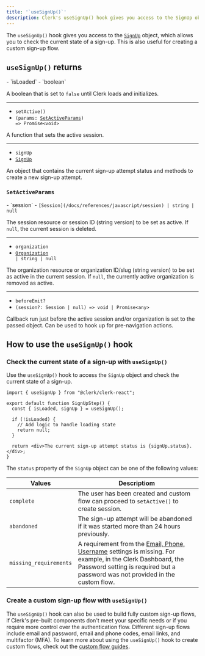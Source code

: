 ```yaml
---
title: '`useSignUp()`'
description: Clerk's useSignUp() hook gives you access to the SignUp object, which allows you to check the current state of a sign-up.
---
```


The `useSignUp()` hook gives you access to the [`SignUp`](/docs/references/javascript/sign-up/sign-up) object, which allows you to check the current state of a sign-up. This is also useful for creating a custom sign-up flow.

## `useSignUp()` returns

<Properties>
  - `isLoaded`
  - `boolean`

  A boolean that is set to `false` until Clerk loads and initializes.

  ---

  - `setActive()`
  - <code>(params: [SetActiveParams](#set-active-params)) => Promise\<void></code>

  A function that sets the active session.

  ---

  - `signUp`
  - [`SignUp`](/docs/references/javascript/sign-up/sign-up)

  An object that contains the current sign-up attempt status and methods to create a new sign-up attempt.
</Properties>

### `SetActiveParams`

<Properties>
  - `session`
  - <code>[Session](/docs/references/javascript/session) | string | null</code>

  The session resource or session ID (string version) to be set as active. If `null`, the current session is deleted.

  ---

  - `organization`
  - <code>[Organization](/docs/references/javascript/organization/organization) | string | null</code>

  The organization resource or organization ID/slug (string version) to be set as active in the current session. If `null`, the currently active organization is removed as active.

  ---

  - `beforeEmit?`
  - `(session?: Session | null) => void | Promise<any>`

  Callback run just before the active session and/or organization is set to the passed object. Can be used to hook up for pre-navigation actions.
</Properties>

## How to use the `useSignUp()` hook

### Check the current state of a sign-up with `useSignUp()`

Use the `useSignUp()` hook to access the `SignUp` object and check the current state of a sign-up.

```tsx {{ prettier: false, filename: 'sign-up-step.tsx' }}
import { useSignUp } from "@clerk/clerk-react";

export default function SignUpStep() {
  const { isLoaded, signUp } = useSignUp();

  if (!isLoaded) {
    // Add logic to handle loading state
    return null;
  }

  return <div>The current sign-up attempt status is {signUp.status}.</div>;
}
```

The `status` property of the `SignUp` object can be one of the following values:

| Values | Descriptiom |
| - | - |
| `complete` | The user has been created and custom flow can proceed to `setActive()` to create session. |
| `abandoned` | The sign-up attempt will be abandoned if it was started more than 24 hours previously. |
| `missing_requirements` | A requirement from the [Email, Phone, Username](https://dashboard.clerk.com/last-active?path=user-authentication/email-phone-username) settings is missing. For example, in the Clerk Dashboard, the Password setting is required but a password was not provided in the custom flow. |

### Create a custom sign-up flow with `useSignUp()`

The `useSignUp()` hook can also be used to build fully custom sign-up flows, if Clerk's pre-built components don't meet your specific needs or if you require more control over the authentication flow. Different sign-up flows include email and password, email and phone codes, email links, and multifactor (MFA). To learn more about using the `useSignUp()` hook to create custom flows, check out the [custom flow guides](https://clerk.com/docs/custom-flows/overview).
